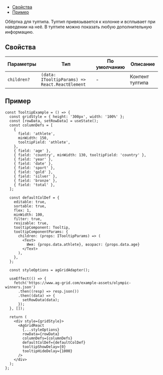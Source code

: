 
<MdxMenu>

- [Свойства](#свойства)
- [Пример](#пример)

</MdxMenu>

Обёртка для тултипа. Тултип привязывается к колонке и всплывает при наведении на неё. В тултипе можно показать любую дополнительную информацию.

## Свойства

<RemadeTableInfo apiUrl="https://www.ag-grid.com/react-data-grid/component-tooltip/" />

| Параметры   | Тип                                            | По умолчанию | Описание        |
| ----------- | ---------------------------------------------- | ------------ | --------------- |
| `children?` | `(data: ITooltipParams) => React.ReactElement` | -            | Контент тултипа |

## Пример

```tsx
const TooltipExample = () => {
  const gridStyle = { height: '300px', width: '100%' };
  const [rowData, setRowData] = useState();
  const columnDefs = [
    {
      field: 'athlete',
      minWidth: 150,
      tooltipField: 'athlete',
    },
    { field: 'age' },
    { field: 'country', minWidth: 130, tooltipField: 'country' },
    { field: 'year' },
    { field: 'date' },
    { field: 'sport' },
    { field: 'gold' },
    { field: 'silver' },
    { field: 'bronze' },
    { field: 'total' },
  ];

  const defaultColDef = {
    editable: true,
    sortable: true,
    flex: 1,
    minWidth: 100,
    filter: true,
    resizable: true,
    tooltipComponent: Tooltip,
    tooltipComponentParams: {
      children: (props: ITooltipParams) => (
        <Text>
          Имя: {props.data.athlete}, возраст: {props.data.age}
        </Text>
      ),
    },
  };

  const styleOptions = agGridAdapter();

  useEffect(() => {
    fetch('https://www.ag-grid.com/example-assets/olympic-winners.json')
      .then((resp) => resp.json())
      .then((data) => {
        setRowData(data);
      });
  }, []);

  return (
    <div style={gridStyle}>
      <AgGridReact
        {...styleOptions}
        rowData={rowData}
        columnDefs={columnDefs}
        defaultColDef={defaultColDef}
        tooltipShowDelay={0}
        tooltipHideDelay={1000}
      />
    </div>
  );
};
```

<TooltipExample />
